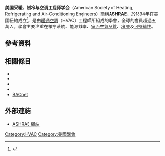 '''美国采暖、制冷与空调工程师学会'''（American Society of Heating, Refrigerating and Air-Conditioning Engineers）簡稱'''ASHRAE'''，於1894年在美國紐約成立<ref>{{cite news|url=http://query.nytimes.com/gst/abstract.html?res=9A03E1DB123DE433A25750C2A9679C94649ED7CF|title=PURE AIR FOR TENEMENTS; THE SUGGESTIONS OF E.P. BATES TO FELLOW ENGINEERS.|date=1895-01-23|publisher=The New York Times|accessdate=2009-08-15|archive-date=2012-11-08|archive-url=https://web.archive.org/web/20121108042749/http://query.nytimes.com/gst/abstract.html?res=9A03E1DB123DE433A25750C2A9679C94649ED7CF|dead-url=no}}</ref>，是由[[暖通空調|暖通空調]]（HVAC）工程師所組成的學會，全球的會員超過五萬人，學會主要注重在樓宇系統、能源效率、[[室內空氣品質|室內空氣品質]]、[[冷凍|冷凍]]及[[可持續性|可持續性]]。

==參考資料==
{{reflist}}

==相關條目==
*{{le|樓字服務工程|Building services engineering}}
*{{le|Chartered Institution of Building Services Engineers|特許建築服務工程師學會}}
*{{le|Ralph G. Nevins|Ralph G. Nevins}}
*{{le|病態建築症候群|Sick building syndrome}}
*[[BACnet|BACnet]]

==外部連結==
*[http://www.ashrae.org/ ASHRAE 網站] {{Wayback|url=http://www.ashrae.org/ |date=20120115202104 }}

{{美國小作品}}
{{暖通空調}}

[[Category:HVAC|Category:HVAC]]
[[Category:美國學會|Category:美國學會]]